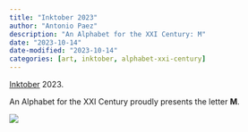 ```yaml
---
title: "Inktober 2023"
author: "Antonio Paez"
description: "An Alphabet for the XXI Century: M"
date: "2023-10-14"
date-modified: "2023-10-14"
categories: [art, inktober, alphabet-xxi-century] 
---
```


[Inktober](https://inktober.com/) 2023.  
  
An Alphabet for the XXI Century proudly presents the letter **M**.  

![](AXXI-M.png)

